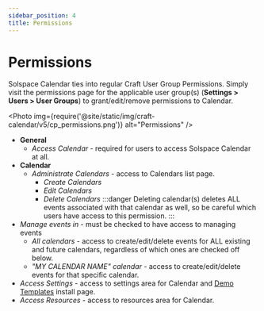 ```yaml
---
sidebar_position: 4
title: Permissions
---
```



# Permissions

Solspace Calendar ties into regular Craft User Group Permissions. Simply visit the permissions page for the applicable user group(s) (**Settings > Users > User Groups**) to grant/edit/remove permissions to Calendar.

<Photo
  img={require('@site/static/img/craft-calendar/v5/cp_permissions.png')}
  alt="Permissions"
/>

- **General**
  - _Access Calendar_ - required for users to access Solspace Calendar at all.
- **Calendar**
  - _Administrate Calendars_ - access to Calendars list page.
    - _Create Calendars_
    - _Edit Calendars_
    - _Delete Calendars_
      :::danger
      Deleting calendar(s) deletes ALL events associated with that calendar as well, so be careful which users have access to this permission.
      :::
- _Manage events in_ - must be checked to have access to managing events
  - _All calendars_ - access to create/edit/delete events for ALL existing and future calendars, regardless of which ones are checked off below.
  - _"MY CALENDAR NAME" calendar_ - access to create/edit/delete events for that specific calendar.
- _Access Settings_ - access to settings area for Calendar and [Demo Templates](../configuration/demo-templates.mdx) install page.
- _Access Resources_ - access to resources area for Calendar.
